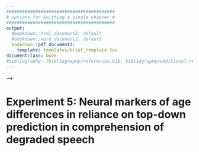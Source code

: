```yaml
---
#########################################
# options for knitting a single chapter #
#########################################
output:
  #bookdown::html_document2: default
  #bookdown::word_document2: default
  bookdown::pdf_document2:
    template: templates/brief_template.tex
documentclass: book
#bibliography: [bibliography/references.bib, bibliography/additional-references.bib]
---
```


<!-- ```{block type='savequote', include=knitr::opts_knit$get('rmarkdown.pandoc.to') == 'latex', quote_author='(ref:goethe-quote)'} -->
<!-- Alles Gescheite ist schon gedacht worden.\ -->
<!-- Man muss nur versuchen, es noch einmal zu denken. -->

<!-- All intelligent thoughts have already been thought;\ -->
<!-- what is necessary is only to try to think them again. -->

<!-- <!-- ending a line with a lonely backslash inserts a linebreak --> -->
<!-- ``` -->
<!-- (ref:goethe-quote) --- Johann Wolfgang von Goethe [@von_goethe_wilhelm_1829] -->

# Experiment 5: Neural markers of age differences in reliance on top-down prediction in comprehension of degraded speech

\minitoc
